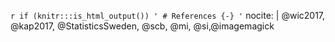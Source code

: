 `r if (knitr:::is_html_output()) '
# References {-}
'`
nocite: | 
  @wic2017, @kap2017, @StatisticsSweden, @scb, @mi, @si,@imagemagick